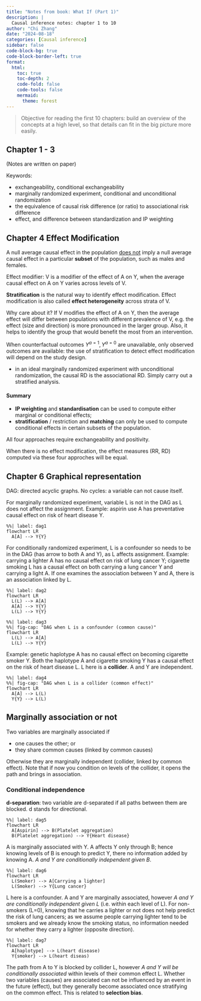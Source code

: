 ```yaml
---
title: "Notes from book: What If (Part 1)"
description: |
  Causal inference notes: chapter 1 to 10
author: "Chi Zhang"
date: "2024-08-18"
categories: [Causal inference]
sidebar: false
code-block-bg: true
code-block-border-left: true
format: 
  html:
    toc: true
    toc-depth: 2
    code-fold: false
    code-tools: false
    mermaid:
      theme: forest
---
```


> Objective for reading the first 10 chapters: build an overview of the concepts at a high level, so that details can fit in the big picture more easily.


## Chapter 1 - 3

(Notes are written on paper)

Keywords:

- exchangeability, conditional exchangeability
- marginally randomized experiment, conditional and unconditional randomization
- the equivalence of causal risk difference (or ratio) to associational risk difference
- effect, and difference between standardization and IP weighting


## Chapter 4 Effect Modification 

A null average causal effect in the population <u>does not</u> imply a null average causal effect in a particular **subset** of the population, such as males and females. 

Effect modifier: V is a modifier of the effect of A on Y, when the average causal effect on A on Y varies across levels of V.

**Stratification** is the natural way to identify effect modification. Effect modification is also called **effect heterogeneity** across strata of V.

Why care about it? If V modifies the effect of A on Y, then the average effect will differ between populations with different prevalence of V, e.g. the effect (size and direction) is more pronounced in the larger group. Also, it helps to identify the group that would benefit the most from an intervention.

When counterfactual outcomes $Y^{a=1}, Y^{a=0}$ are unavailable, only observed outcomes are available: the use of stratification to detect effect modification will depend on the study design.

* in an ideal marginally randomized experiment with unconditional randomization, the causal RD is the associational RD. Simply carry out a stratified analysis. 

#### Summary

* **IP weighting** and **standardisation** can be used to compute either marginal or conditional effects;
* **stratification** / restriction and **matching** can only be used to compute conditional effects in certain subsets of the population.

All four approaches require exchangeability and positivity.

When there is no effect modification, the effect measures (RR, RD) computed via these four approches will be equal.



## Chapter 6 Graphical representation 

DAG: directed acyclic graphs. No cycles: a variable can not cause itself.

For marginally randomized experiment, variable L is not in the DAG as L does not affect the assignment. Example: aspirin use A has preventative causal effect on risk of heart disease Y. 

```mermaid
%%| label: dag1
flowchart LR
  A[A] --> Y{Y}
```

For conditionally randomized experiment, L is a confounder so needs to be in the DAG (has arrow to both A and Y), as L affects assignment. Example: carrying a lighter A has no causal effect on risk of lung cancer Y; cigarette smoking L has a causal effect on both carrying a lung cancer Y and carrying a light A. If one examines the association between Y and A, there is an association linked by L.


```mermaid
%%| label: dag2
flowchart LR
  L(L) --> A[A]
  A[A] --> Y{Y}
  L(L) --> Y{Y}
```



```mermaid
%%| label: dag3
%%| fig-cap: "DAG when L is a confounder (common cause)"
flowchart LR
  L(L) --> A[A]
  L(L) --> Y{Y}
```


Example: genetic haplotype A has no causal effect on becoming cigarette smoker Y. Both the haplotype A and cigarette smoking Y has a causal effect on the risk of heart disease L. L here is a **collider**. A and Y are independent.

```mermaid
%%| label: dag4
%%| fig-cap: "DAG when L is a collider (common effect)"
flowchart LR
  A[A] --> L(L)
  Y{Y} --> L(L)
```



::: {.callout-tip}
## Marginally association or not

Two variables are marginally associated if 

- one causes the other; or 
- they share common causes (linked by common causes)

Otherwise they are marginally independent (collider, linked by common effect). Note that if now you condition on levels of the collider, it opens the path and brings in association.
:::


### Conditional independence

**d-separation**: two variable are d-separated if all paths between them are blocked. d stands for directional.

```mermaid
%%| label: dag5
flowchart LR
  A[Aspirin] --> B(Platelet aggregation)
  B(Platelet aggregation) --> Y{Heart disease} 
```

A is marginally associated with Y. A affects Y only through B; hence knowing levels of B is enough to predict Y, there no information added by knowing A. *A and Y are conditionally independent given B*.


```mermaid
%%| label: dag6
flowchart LR
  L(Smoker) --> A[Carrying a lighter]
  L(Smoker) --> Y{Lung cancer}
```

L here is a confounder. A and Y are marginally associated, however *A and Y are conditionally independent given L* (i.e. within each level of L). For non-smokers (L=0), knowing that he carries a lighter or not does not help predict the risk of lung cancers; as we assume people carrying lighter tend to be smokers and we already know the smoking status, no information needed for whether they carry a lighter (opposite direction).


```mermaid
%%| label: dag7
flowchart LR
  A[haplotype] --> L(heart disease)
  Y{smoker} --> L(heart diseas)
```

The path from A to Y is blocked by collider L, however *A and Y will be conditionally associated* within levels of their common effect L. Whether two variables (causes) are associated can not be influenced by an event in the future (effect), but they generally become associated once stratifying on the common effect. This is related to **selection bias**.






